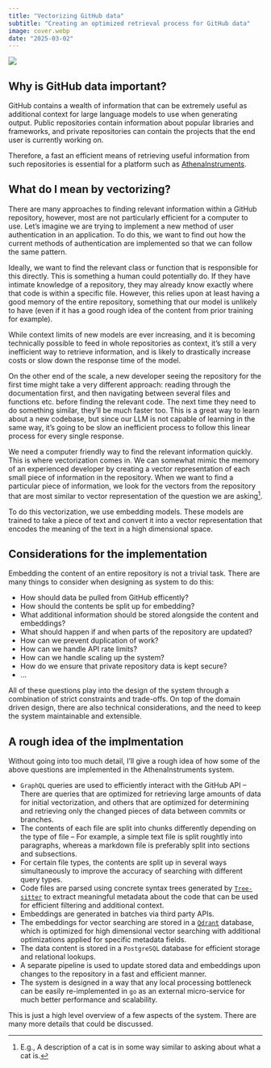 ```yaml
---
title: "Vectorizing GitHub data"
subtitle: "Creating an optimized retrieval process for GitHub data"
image: cover.webp
date: "2025-03-02"
---
```


![](cover.webp)

## Why is GitHub data important?

GitHub contains a wealth of information that can be extremely useful as additional context for large language models to use when generating output. Public repositories contain information about popular libraries and frameworks, and private repositories can contain the projects that the end user is currently working on. 

Therefore, a fast an efficient means of retrieving useful information from such repositories is essential for a platform such as [AthenaInstruments](../athenainstruments/index.qmd). 


## What do I mean by vectorizing?

There are many approaches to finding relevant information within a GitHub repository, however, most are not particularly efficient for a computer to use. Let's imagine we are trying to implement a new method of user authentication in an application. To do this, we want to find out how the current methods of authentication are implemented so that we can follow the same pattern.

Ideally, we want to find the relevant class or function that is responsible for this directly. This is something a human could potentially do. If they have intimate knowledge of a repository, they may already know exactly where that code is within a specific file. However, this relies upon at least having a good memory of the entire repository, something that our model is unlikely to have (even if it has a good rough idea of the content from prior training for example).

::: {.aside}
While context limits of new models are ever increasing, and it is becoming technically possible to feed in whole repositories as context, it's still a very inefficient way to retrieve information, and is likely to drastically increase costs or slow down the response time of the model.
:::

On the other end of the scale, a new developer seeing the repository for the first time might take a very different approach: reading through the documentation first, and then navigating between several files and functions etc. before finding the relevant code. The next time they need to do something similar, they'll be much faster too. This is a great way to learn about a new codebase, but since our LLM is not capable of learning in the same way, it's going to be slow an inefficient process to follow this linear process for every single response.

We need a computer friendly way to find the relevant information quickly. This is where vectorization comes in. We can somewhat mimic the memory of an experienced developer by creating a vector representation of each small piece of information in the repository. When we want to find a particular piece of information, we look for the vectors from the repository that are most similar to vector representation of the question we are asking[^1].

[^1]: E.g., A description of a cat is in some way similar to asking about what a cat is.

To do this vectorization, we use embedding models. These models are trained to take a piece of text and convert it into a vector representation that encodes the meaning of the text in a high dimensional space.


## Considerations for the implementation

Embedding the content of an entire repository is not a trivial task. There are many things to consider when designing as system to do this:

- How should data be pulled from GitHub efficently?
- How should the contents be split up for embedding?
- What additional information should be stored alongside the content and embeddings?
- What should happen if and when parts of the repository are updated?
- How can we prevent duplication of work?
- How can we handle API rate limits?
- How can we handle scaling up the system?
- How do we ensure that private repository data is kept secure?
- ...

All of these questions play into the design of the system through a combination of strict constraints and trade-offs. On top of the domain driven design, there are also technical considerations, and the need to keep the system maintainable and extensible.


## A rough idea of the implmentation

Without going into too much detail, I'll give a rough idea of how some of the above questions are implemented in the AthenaInstruments system.

- `GraphQL` queries are used to efficiently interact with the GitHub API -- There are queries that are optimized for retrieving large amounts of data for initial vectorization, and others that are optimized for determining and retrieving only the changed pieces of data between commits or branches.
- The contents of each file are split into chunks differently depending on the type of file -- For example, a simple text file is split roughtly into paragraphs, whereas a markdown file is preferably split into sections and subsections.
- For certain file types, the contents are split up in several ways simultaneously to improve the accuracy of searching with different query types.
- Code files are parsed using concrete syntax trees generated by [`Tree-sitter`](https://tree-sitter.github.io/tree-sitter/) to extract meaningful metadata about the code that can be used for efficient filtering and additional context.
- Embeddings are generated in batches via third party APIs.
- The embeddings for vector searching are stored in a [`Qdrant`](https://qdrant.com/) database, which is optimized for high dimensional vector searching with additional optimizations applied for specific metadata fields.
- The data content is stored in a `PostgreSQL` database for efficient storage and relational lookups.
- A separate pipeline is used to update stored data and embeddings upon changes to the repository in a fast and efficient manner.
- The system is designed in a way that any local processing bottleneck can be easily re-implemented in `go` as an external micro-service for much better performance and scalability.

This is just a high level overview of a few aspects of the system. There are many more details that could be discussed.
